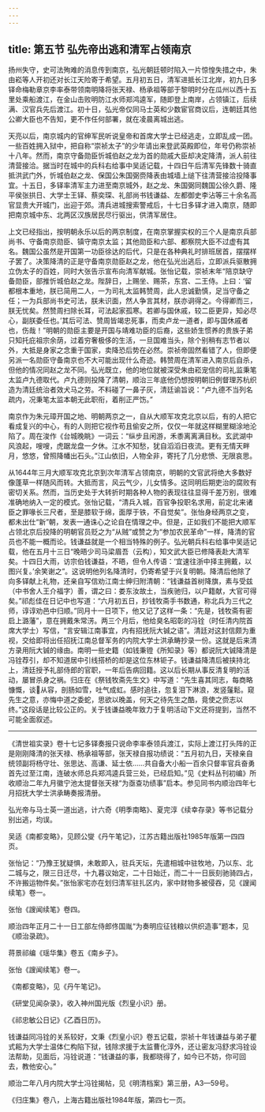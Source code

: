 ```yaml
---
---
---
```

title: 第五节 弘先帝出逃和清军占领南京
---




扬州失守，史可法殉难的消息传到南京，弘光朝廷顿时陷入一片惊惶失措之中，朱由崧等人开初还对长江天险寄于希望。五月初五日，清军进抵长江北岸，初九日多铎命梅勒章京李率泰带领南明降将张天禄、杨承祖等部于黎明时分在瓜州以西十五里处乘船渡江，在金山击败明防江水师郑鸿逵军，随即登上南岸，占领镇江，后续满、汉官兵先后渡江。初十日，弘光帝仅同马士英和少数宦官商议后，连朝廷其他公卿大臣也不告知，更不作任何部署，就在凌晨离城出逃。

天亮以后，南京城内的官绅军民听说皇帝和首席大学士已经逃走，立即乱成一团。一些百姓拥入狱中，把自称“崇祯太子”的少年请出来登武英殿即位，年号仍称崇祯十八年。然而，南京守备勋臣忻城伯赵之龙为首的勋戚大臣却决定降清，派人前往清营接洽。据当时在城中的兵科右给事中吴适记载，十四日午后清军先锋数十骑直抵洪武门外，忻城伯赵之龙、保国公朱国弼赍降表由城墙上缒下往清营接洽投降事宜。十五日，多铎率清军主力进至南京城外，赵之龙、朱国弼同魏国公徐久爵、隆平侯张拱日、大学士王铎、蔡奕琛、礼部尚书钱谦益、左都御史李沾等三十余名高官显贵大开城门，出迎于郊。清兵进城搜索警戒后，十七日多铎才进入南京，随即把南京城中东、北两区汉族居民尽行驱出，供清军居住。

上文已经指出，按明朝永乐以后的两京制度，在南京掌握实权的三个人是南京兵部尚书、守备南京勋臣、镇守南京太监；其他勋臣和六部、都察院大臣不过虚有其名。魏国公虽然是开国第一功臣徐达的后代，只是在各种典礼时排班居首，摆摆样子罢了。决策降清的正是守备南京勋臣赵之龙，他在弘光出逃后，立即派兵驱散拥立伪太子的百姓，同时大张告示宣布向清军献城。张怡记载，崇祯末年“陪京缺守备勋臣，部推忻城伯赵之龙。陛辞日，上赐坐、赐茶，东宫、二王侍。上曰：‘留都根本重地，朕已简用二人，一为司礼太监韩赞周，此人忠诚勤慎，足当守备之任；一为兵部尚书史可法，朕未识面，然人争言其材，朕亦诇得之。今得卿而三，朕无忧矣。然赞周扫除长耳，可法起家孤寒。若卿与国休戚，较二臣更异，知必尽心，副朕委任也。’其后可法、赞周皆竭忠死事，而卖卢龙一道者，即与国休戚者也，伤哉！”明朝的勋臣主要是开国与靖难功臣的后裔，这些娇生惯养的贵族子弟只知托庇祖宗余荫，过着穷奢极侈的生活，一旦国难当头，除个别稍有志节者以外，大抵是身家之念重于国家，卖降恐后势在必然。崇祯帝固然看错了人，但即便另派一名勋臣守备南京也不大可能出现什么奇迹。韩赞周在清军进入南京后自杀，但他的情况同赵之龙不同。弘光既立，他的地位就被深受朱由崧宠信的司礼监秉笔太监卢九德取代。卢九德则投降了清朝，顺治三年底他仍想按明朝旧例督理苏杭织造为清廷统治者效犬马之劳。不料碰了一鼻子灰，清廷谕旨说：“卢九德不当列名疏内，况秉笔太监本朝无此职衔，着削正严饬。”

南京作为朱元璋开国之地、明朝两京之一，自从大顺军攻克北京以后，有的人把它看成复兴的中心，有的人则把它视作苟且偷安之所，仅仅一年就这样糊里糊涂地沦陷了。周在浚作《台城晚眺》一词云：“纵步且闲游，禾黍离离满目秋。玄武湖中风浪起，嗖嗖，虎踞龙盘一夕休。江水不知愁，犹自滔滔日夜流。更有无情天畔月，悠悠，曾照降幡出石头。”江山依旧，人物全非，寄托了几分悲愤、无限哀思。

从1644年三月大顺军攻克北京到次年清军占领南京，明朝的文官武将绝大多数好像蓬草一样随风而转。大抵而言，风云气少，儿女情多。这同明后期吏治的腐败有密切关系。然而，当历史处于大转折时期各种人物的表现往往显得千差万别，很难准确地纳入一定的模式。张怡记载，“清兵入城，百官争投职名求用，前定北来诸臣之罪喙长三尺者，至是膝软于绵，面厚于铁，不自觉矣”。张怡身经两京之变，都未出仕“新”朝，发表一通诛心之论自在情理之中。但是，正如我们不能把大顺军占领北京后投降的明朝官员贬之为“从贼”或赞之为“参加农民革命”一样，降清的官员也不能一概而论。钱谦益就是一个相当特殊的例子。弘光朝兵科右给事中吴适记载，他在五月十三日“晚晤少司马梁眉吾（云构），知文武大臣已修降表赴大清军矣。十四日大雨，访宗伯钱谦益，不晤，但令人传语：‘宜速往浙中择主拥戴，以图兴复。’余笑谢之”。这说明他列名降清时，仍寄希望于兴复明朝。降清后他除了向多铎献上礼物，还亲自写信劝江南士绅归附清朝：“钱谦益首树降旗，素与受兹（中书舍人王介福字）善，谓之曰：娄东汝故土，当疾驰归，以户籍献，大官可得矣。”祁彪佳在日记中也写道：“六月初五日，抄钱牧斋手书数通，称北兵为三代之师，谆谆劝邑中归顺。”同月十一日项下，他又记了这样一条：“先是，钱牧斋有密启上潞藩”，意在拥戴朱常淓。两三个月后，他给臭名昭彰的冯铨（时任清内院首席大学士）写信，“言安辑江南事宜，内有招抚阮大铖之语”。清廷对这封信颇为重视，交给即将出任招抚江南总督军务的内院大学士洪承畴抄录一份。这就是后来清方录用阮大铖的缘由。南明一些史籍（如钱秉镫《所知录》等）都说阮大铖降清是冯铨荐引，却不知道居中引线搭桥的却是这位东林钜子。钱谦益降清后被挟持北上，清廷授予礼部侍郎的官职，一年后告病回籍。这以后长期从事反清复明的活动，屡冒杀身之祸。归庄在《祭钱牧斋先生文》中写道：“先生喜其同志，每商略慷慨，谈从容，剖肠如雪，吐气成虹。感时追往，忽复泪下淋浪，发竖鬔鬆。窥先生之意，亦悔中道之委蛇，思欲以晚盖，何天之待先生之酷，竟使之赍志以终。”这段话是比较公正的。关于钱谦益晚年致力于复明活动下文还将提到，当然不可能全面叙述。



* * *



《清世祖实录》卷十七记多铎奏报只说命李率泰领兵渡江，实际上渡江打头阵的正是刚刚降清的张天禄、杨承祖等部，张天禄自报功绩说：“五月初九日，天禄亲自统领副将杨守壮、张思达、高谦、延士依……共自备大小船一百余只督率官兵奋勇首先过至江南，连破水师总兵郑鸿逵兵营三处，已经启知。”见《史料丛刊初编》所收顺治二年九月徽宁池太提督张天禄“为亟查功绩事”启本。参见同书内顺治四年七月招抚大学士洪承畴奏报清册。 ​​​​​​​​​



弘光帝与马士英一道出逃，计六奇《明季南略》、夏完淳《续幸存录》等书记载分别出逃，均误。 ​​​​​​​​​



吴适《南都变略》，见顾公燮《丹午笔记》，江苏古籍出版社1985年版第一四四页。 ​​​​​​​​​



张怡记：“乃豫王犹疑惧，未敢即入，驻兵天坛，先遣相城中驻牧地，乃以东、北二城与之，限三日迁尽，十九暮议始定，二十日始迁，而二十一日辰刻驰骑四占，不许搬运物件矣。”张怡家宅亦在划归清军驻扎区内，家中财物多被侵吞，见《謏闻续笔》卷一。 ​​​​​​​​​



张怡《謏闻续笔》卷四。 ​​​​​​​​​



顺治四年正月二十一日工部左侍郎佟国胤“为奏明应征钱粮以供织造事”题本，见《顺治录疏》。 ​​​​​​​​​



蒋景祁编《瑶华集》卷五《南乡子》。 ​​​​​​​​​



张怡《謏闻续笔》卷一。 ​​​​​​​​​



《南都变略》，见《丹午笔记》。 ​​​​​​​​​



《研堂见闻杂录》，收入神州国光版《烈皇小识》册。 ​​​​​​​​​



《祁忠敏公日记》《乙酉日历》。 ​​​​​​​​​



钱谦益同冯铨的关系较好，文秉《烈皇小识》卷五记载，崇祯十年钱谦益与弟子瞿式耜为大学士温体仁构陷下狱，钱除求援于太监曹化淳外，还让密友冯舒求冯铨设法帮助，见面后，冯铨说道：“钱谦益的事，我都晓得了，如今已不妨，你可回去，教他安心。” ​​​​​​​​​



顺治二年八月内院大学士冯铨揭帖，见《明清档案》第三册，A3—59号。 ​​​​​​​​​



《归庄集》卷八，上海古籍出版社1984年版，第四七一页。 ​​​​​​​​​